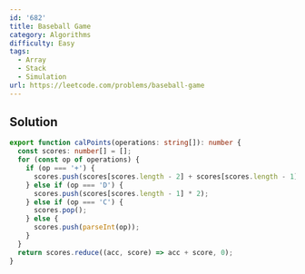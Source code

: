```yaml
---
id: '682'
title: Baseball Game
category: Algorithms
difficulty: Easy
tags:
  - Array
  - Stack
  - Simulation
url: https://leetcode.com/problems/baseball-game
---
```


## Solution

```typescript showLineNumbers
export function calPoints(operations: string[]): number {
  const scores: number[] = [];
  for (const op of operations) {
    if (op === '+') {
      scores.push(scores[scores.length - 2] + scores[scores.length - 1]);
    } else if (op === 'D') {
      scores.push(scores[scores.length - 1] * 2);
    } else if (op === 'C') {
      scores.pop();
    } else {
      scores.push(parseInt(op));
    }
  }
  return scores.reduce((acc, score) => acc + score, 0);
}
```
